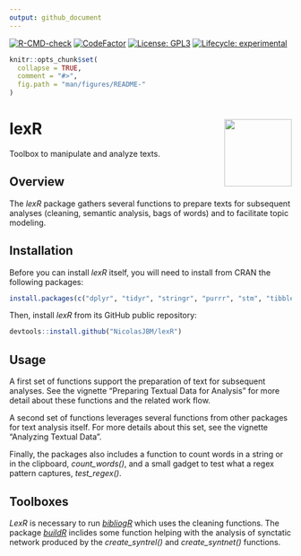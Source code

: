 ```yaml
---
output: github_document
---
```



<!-- badges: start -->
[![R-CMD-check](https://github.com/NicolasJBM/lexR/workflows/R-CMD-check/badge.svg)](https://github.com/NicolasJBM/lexR/actions)
[![CodeFactor](https://www.codefactor.io/repository/github/nicolasjbm/lexr/badge)](https://www.codefactor.io/repository/github/nicolasjbm/lexr)
[![License: GPL3](https://img.shields.io/badge/License-GPL3.0-yellow.svg)](https://opensource.org/licenses/GPL-3.0)
[![Lifecycle: experimental](https://img.shields.io/badge/lifecycle-experimental-orange.svg)](https://www.tidyverse.org/lifecycle/#experimental)
<!-- badges: end -->


```r
knitr::opts_chunk$set(
  collapse = TRUE,
  comment = "#>",
  fig.path = "man/figures/README-"
)
```

# lexR <img src="man/figures/logo.svg" align="right" width="120" />

Toolbox to manipulate and analyze texts.



## Overview

The *lexR* package gathers several functions to prepare texts for subsequent analyses (cleaning, semantic analysis, bags of words) and to facilitate topic modeling.  


## Installation

Before you can install *lexR* itself, you will need to install from CRAN the following packages:  

```r
install.packages(c("dplyr", "tidyr", "stringr", "purrr", "stm", "tibble", "tidytext", "stats", "textclean", "stringi", "tm", "utils", "clipr", "koRpus.lang.en", "koRpus", "tidygraph", "rhandsontable", "udpipe", "shiny", "miniUI", "knitr"), dependencies = TRUE)
```

Then, install *lexR* from its GitHub public repository:  

```r
devtools::install.github("NicolasJBM/lexR")
```



## Usage

A first set of functions support the preparation of text for subsequent analyses. See the vignette "Preparing Textual Data for Analysis" for more detail about these functions and the related work flow.  

A second set of functions leverages several functions from other packages for text analysis itself. For more details about this set, see the vignette "Analyzing Textual Data".  

Finally, the packages also includes a function to count words in a string or in the clipboard, *count_words()*, and a small gadget to test what a regex pattern captures, *test_regex()*.



## Toolboxes

*LexR* is necessary to run *[bibliogR](https://github.com/NicolasJBM/bibliogR)* which uses the cleaning functions. The package *[buildR](https://github.com/NicolasJBM/buildR)* inclides some function helping with the analysis of synctatic network produced by the *create_syntrel()* and *create_syntnet()* functions.  

